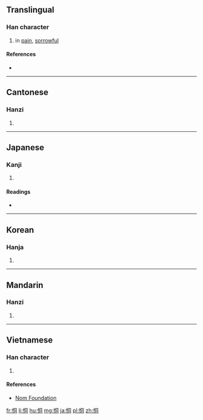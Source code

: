 ==Translingual==

===Han character===
{{Han char|rn=61|rad=心|as=06|sn=9|four=97020|canj=PBMR|ids=⿰忄同}}

# in [[pain]], [[sorrowful]]

====References====
* {{Han ref|kx=0385.130|dkj=10594|dj=0717.030|hdz=42295.080|uh=606B|ud=24683|bh=ABF0|bd=44016}}

----

==Cantonese==

===Hanzi===
{{yue-hanzi|jyut=[[dung6]], [[tung1]]|y=dung6, tung1}}

# {{defn|lang=yue|sort=心06}}

----

==Japanese==

===Kanji===
{{ja-kanji|grade=|rs=心06}}

# {{defn|lang=ja|sort=心06}}

====Readings====
* {{ja-readings|goon=[[ず]] (zu), [[ずう]] (zū), [[つう]] (tsū)|kanon=[[とう]] (tō)|kanyoon=[[どう]] (dō)|kun=[[いたむ]] (itamu)}}

----

==Korean==

===Hanja===
{{ko-hanja|hangeul=통|eumhun=|rv=tong|mr=t'ong|y=thong}}

# {{defn|lang=ko|sort=心06}}

----

==Mandarin==

===Hanzi===
{{cmn-hanzi|pin=[[dòng]] ([[dong4]]), [[tōng]] ([[tong1]])|wg=tung<sup>4</sup>, t'ung<sup>1</sup>}}

# {{defn|lang=cmn|sort=心06}}

----

==Vietnamese==

===Han character===
{{vi-hantu|[[động]], [[thông]]|rs=心06}}

# {{defn|lang=vi|sort=心06}}

====References====
* [http://nomfoundation.org/common/nom_details.php?codepoint=606b Nom Foundation]

[[fr:恫]]
[[li:恫]]
[[hu:恫]]
[[mg:恫]]
[[ja:恫]]
[[pl:恫]]
[[zh:恫]]